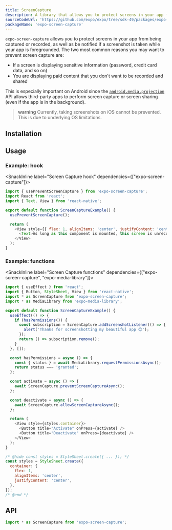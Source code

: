 ```yaml
---
title: ScreenCapture
description: A library that allows you to protect screens in your app from being captured or recorded.
sourceCodeUrl: 'https://github.com/expo/expo/tree/sdk-49/packages/expo-screen-capture'
packageName: 'expo-screen-capture'
---
```



`expo-screen-capture` allows you to protect screens in your app from being captured or recorded, as well as be notified if a screenshot is taken while your app is foregrounded. The two most common reasons you may want to prevent screen capture are:

- If a screen is displaying sensitive information (password, credit card data, and so on)
- You are displaying paid content that you don't want to be recorded and shared

This is especially important on Android since the [`android.media.projection`](https://developer.android.com/about/versions/android-5.0.html#ScreenCapture) API allows third-party apps to perform screen capture or screen sharing (even if the app is in the background).

> **warning** Currently, taking screenshots on iOS cannot be prevented. This is due to underlying OS limitations.

<PlatformsSection android emulator ios simulator />

## Installation

<APIInstallSection />

## Usage

### Example: hook

<SnackInline label="Screen Capture hook" dependencies={["expo-screen-capture"]}>

```js
import { usePreventScreenCapture } from 'expo-screen-capture';
import React from 'react';
import { Text, View } from 'react-native';

export default function ScreenCaptureExample() {
  usePreventScreenCapture();

  return (
    <View style={{ flex: 1, alignItems: 'center', justifyContent: 'center' }}>
      <Text>As long as this component is mounted, this screen is unrecordable!</Text>
    </View>
  );
}
```

</SnackInline>

### Example: functions

<SnackInline label="Screen Capture functions" dependencies={["expo-screen-capture", "expo-media-library"]}>

```js
import { useEffect } from 'react';
import { Button, StyleSheet, View } from 'react-native';
import * as ScreenCapture from 'expo-screen-capture';
import * as MediaLibrary from 'expo-media-library';

export default function ScreenCaptureExample() {
  useEffect(() => {
    if (hasPermissions()) {
      const subscription = ScreenCapture.addScreenshotListener(() => {
        alert('Thanks for screenshotting my beautiful app 😊');
      });
      return () => subscription.remove();
    }
  }, []);

  const hasPermissions = async () => {
    const { status } = await MediaLibrary.requestPermissionsAsync();
    return status === 'granted';
  };

  const activate = async () => {
    await ScreenCapture.preventScreenCaptureAsync();
  };

  const deactivate = async () => {
    await ScreenCapture.allowScreenCaptureAsync();
  };

  return (
    <View style={styles.container}>
      <Button title="Activate" onPress={activate} />
      <Button title="Deactivate" onPress={deactivate} />
    </View>
  );
}

/* @hide const styles = StyleSheet.create({ ... }); */
const styles = StyleSheet.create({
  container: {
    flex: 1,
    alignItems: 'center',
    justifyContent: 'center',
  },
});
/* @end */
```

</SnackInline>

## API

```js
import * as ScreenCapture from 'expo-screen-capture';
```

<APISection packageName="expo-screen-capture" apiName="ScreenCapture" />
